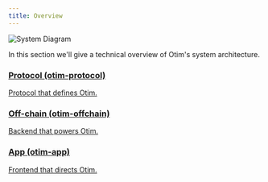 ```yaml
---
title: Overview
---
```


![System Diagram](/img/system-diagram.png)

In this section we'll give a technical overview of Otim's system architecture.

<div class="grid-container">
  <a class="grid-item" href="/developers/system-architecture/protocol">
    <h3>Protocol (otim-protocol)</h3>
    <p>Protocol that defines Otim.</p>
  </a>
  <a class="grid-item" href="/developers/system-architecture/off-chain">
    <h3>Off-chain (otim-offchain)</h3>
    <p>Backend that powers Otim.</p>
  </a>
  <a class="grid-item" href="/developers/system-architecture/app">
    <h3>App (otim-app)</h3>
    <p>Frontend that directs Otim.</p>
  </a>
</div>
